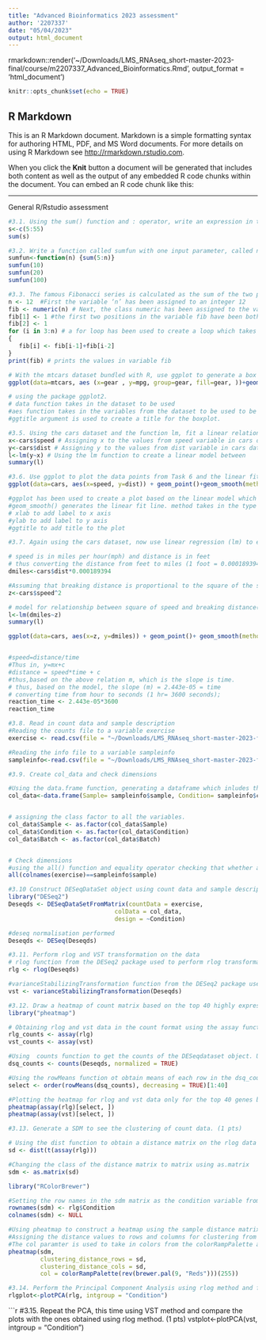 ```yaml
---
title: "Advanced Bioinformatics 2023 assessment"
author: '2207337'
date: "05/04/2023"
output: html_document
---
```

rmarkdown::render('~/Downloads/LMS_RNAseq_short-master-2023-final/course/m2207337_Advanced_Bioinformatics.Rmd', output_format = 'html_document')

```r
knitr::opts_chunk$set(echo = TRUE)
```

## R Markdown

This is an R Markdown document. Markdown is a simple formatting syntax for authoring HTML, PDF, and MS Word documents. For more details on using R Markdown see <http://rmarkdown.rstudio.com>.

When you click the **Knit** button a document will be generated that includes both content as well as the output of any embedded R code chunks within the document. You can embed an R code chunk like this:


---
General R/Rstudio assessment
```r
#3.1. Using the sum() function and : operator, write an expression in the code snippet to evaluate the sum of all integers between 5 and 55
s<-c(5:55)
sum(s)
```

```r
#3.2. Write a function called sumfun with one input parameter, called n, that calculates the sum of all integers between 5 and n. Use the function to do the calculation for n = 10, n = 20, and n = 100 and present the results.
sumfun<-function(n) {sum(5:n)}
sumfun(10)
sumfun(20)
sumfun(100)
```


```r
#3.3. The famous Fibonacci series is calculated as the sum of the two preceding members of the sequence, where the first two steps in the sequence are 1, 1. Write an R script using a for loop to calculate and print out the first 12 entries of the Fibonacci series. 
n <- 12  #First the variable ‘n’ has been assigned to an integer 12
fib <- numeric(n) # Next, the class numeric has been assigned to the variable ‘n’ which has been assigned to  the variable ‘fib’
fib[1] <- 1 #the first two positions in the variable fib have been both assigned the value 1 since the first two steps in the Fibonacci sequence are 1, 1
fib[2] <- 1
for (i in 3:n) # a for loop has been used to create a loop which takes in a range of numbers from 3 to n. first 12 entries by taking in the position of the ith integer and then calculates the sum of the two integers before it.
{
   fib[i] <- fib[i-1]+fib[i-2]  
}
print(fib) # prints the values in variable fib
```


```r
# With the mtcars dataset bundled with R, use ggplot to generate a box of miles per gallon (in the variable mpg) as a function of the number of gears (in the variable gear). Use the fill aesthetic to colour bars by number of gears.
ggplot(data=mtcars, aes (x=gear , y=mpg, group=gear, fill=gear, ))+geom_boxplot()+ggtitle("Miles per gallon as function of number of gears")

# using the package ggplot2.
# data function takes in the dataset to be used
#aes function takes in the variables from the dataset to be used to be mapped to their visual properties('x' and 'y'); the 'fill' paramter takes in the variable by which the colors are to be added.
#ggtitle argument is used to create a title for the boxplot.

```

```r
#3.5. Using the cars dataset and the function lm, fit a linear relationship between speed and breaking distance in the variable distance. What are the fitted slope and intercept of the line, and their standard errors? What are the units used for the variables in the dataset?
x<-cars$speed # Assigning x to the values from speed variable in cars dataset
y<-cars$dist # Assigning y to the values from dist variable in cars dataset
l<-lm(y~x) # Using the lm function to create a linear model between
summary(l)
```

```r
#3.6. Use ggplot to plot the data points from Task 6 and the linear fit.
ggplot(data=cars, aes(x=speed, y=dist)) + geom_point()+geom_smooth(method="lm", formula="y~x") +xlab("Speed(mph)") + ylab("Distance(ft)") + ggtitle("Linear model of breaking distance and speed")

#ggplot has been used to create a plot based on the linear model which plots the data points from the variables speed and dist using geom_point(). 
#geom_smooth() generates the linear fit line. method takes in the type of model to be used and formula takes in the variables to be used on which the model is to be created.
# xlab to add label to x axis
#ylab to add label to y axis
#ggtitle to add title to the plot
```


```r
#3.7. Again using the cars dataset, now use linear regression (lm) to estimate the average reaction time for the driver to start breaking (in seconds). To simplify matters you may assume that once breaking commences, breaking distance is proportional to the square of the speed. Explain the steps in your analysis. Do you get reasonable results? Finally, use ggplot to plot the data points and the fitted relationship.

# speed is in miles per hour(mph) and distance is in feet
# thus converting the distance from feet to miles (1 foot = 0.000189394 miles);
dmiles<-cars$dist*0.000189394 

#Assuming that breaking distance is proportional to the square of the speed;
z<-cars$speed^2

# model for relationship between square of speed and breaking distance(in miles)
l<-lm(dmiles~z)
summary(l)

ggplot(data=cars, aes(x=z, y=dmiles)) + geom_point()+ geom_smooth(method="lm", formula="y~x")+xlab("Speed (mph)")+ylab("Distance(miles)")


#speed=distance/time
#Thus in, y=mx+c
#distance = speed*time + c
#thus,based on the above relation m, which is the slope is time.
# thus, based on the model, the slope (m) = 2.443e-05 = time
# converting time from hour to seconds (1 hr= 3600 seconds);
reaction_time <- 2.443e-05*3600
reaction_time

```


```r
#3.8. Read in count data and sample description
#Reading the counts file to a variable exercise
exercise <- read.csv(file = "~/Downloads/LMS_RNAseq_short-master-2023-final/course/exercises/data/exercise1_counts.csv", row.names=1)

#Reading the info file to a variable sampleinfo
sampleinfo<-read.csv(file = "~/Downloads/LMS_RNAseq_short-master-2023-final/course/exercises/data/exercise1_sample_description.info", sep = "\t", header=TRUE)
```

```r
#3.9. Create col_data and check dimensions

#Using the data.frame function, generating a dataframe which inludes the sample, conditions and batch fields.
col_data<-data.frame(Sample= sampleinfo$sample, Condition= sampleinfo$condition,Batch = sampleinfo$batch)


# assigning the class factor to all the variables.
col_data$Sample <- as.factor(col_data$Sample)
col_data$Condition <- as.factor(col_data$Condition)
col_data$Batch <- as.factor(col_data$Batch)


# Check dimensions
#using the all() function and equality operator checking that whether all the number of fields in the dataset excercise equal to number of fields in
all(colnames(exercise)==sampleinfo$sample)
```

```r
#3.10 Construct DESeqDataSet object using count data and sample description
library("DESeq2")
Deseqds <- DESeqDataSetFromMatrix(countData = exercise, 
                              colData = col_data, 
                              design = ~Condition)

#deseq normalisation performed
Deseqds <- DESeq(Deseqds)
```





```r
#3.11. Perform rlog and VST transformation on the data
# rlog function from the DESeq2 package used to perform rlog transformation on the normalised data
rlg <- rlog(Deseqds)

#varianceStabilizingTransformation function from the DESeq2 package used to perform vst transformation on the normalised data.
vst <- varianceStabilizingTransformation(Deseqds)
```

```r
#3.12. Draw a heatmap of count matrix based on the top 40 highly expressed genes using rlog and VST data
library("pheatmap")

# Obtaining rlog and vst data in the count format using the assay function
rlg_counts <- assay(rlg)
vst_counts <- assay(vst)

#Using  counts function to get the counts of the DESeqdataset object. USing the input normalized=TRUE to divide the counts by the normalisation factors.
dsq_counts <- counts(Deseqds, normalized = TRUE)

#Using the rowMeans function ot obtain means of each row in the dsq_counts and sorting the top 40 them in an increasing order.
select <- order(rowMeans(dsq_counts), decreasing = TRUE)[1:40]

#Plotting the heatmap for rlog and vst data only for the top 40 genes based on the mean countusing pheatmap.
pheatmap(assay(rlg)[select, ])
pheatmap(assay(vst)[select, ])
```

```r
#3.13. Generate a SDM to see the clustering of count data. (1 pts)

# Using the dist function to obtain a distance matrix on the rlog data (rlg)
sd <- dist(t(assay(rlg)))

#Changing the class of the distance matrix to matrix using as.matrix
sdm <- as.matrix(sd)

library("RColorBrewer")

#Setting the row names in the sdm matrix as the condition variable from the rlog data and null for column names so that it is empty.
rownames(sdm) <- rlg$Condition
colnames(sdm) <- NULL

#Using pheatmap to construct a heatmap using the sample distance matrix (sdm).
#Assigning the distance values to rows and columns for clustering from the previously created distance data 
#The col paramter is used to take in colors from the colorRampPalette and brewer.pal function.
pheatmap(sdm,
         clustering_distance_rows = sd,
         clustering_distance_cols = sd,
         col = colorRampPalette(rev(brewer.pal(9, "Reds")))(255))
```

```r
#3.14. Perform the Principal Component Analysis using rlog method and find out the % significance values of first two principal components. (1 pts)
rlgplot<-plotPCA(rlg, intgroup = "Condition")
```

```r
#3.15. Repeat the PCA, this time using VST method and compare the plots with the ones obtained using rlog method. (1 pts)
vstplot<-plotPCA(vst, intgroup = "Condition")
